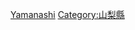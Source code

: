 {{Catnav|頁面分類|各種主題的頁面分類|按國家分類|各國地理|日本地理}}
{{Catnav|頁面分類|地理|各國地理|日本地理}}
{{日本行政區劃分類導航|地理}}
{{Commons category|Geography of Yamanashi prefecture}}

[[Category:日本各都道府縣地理|Yamanashi]]
[[Category:山梨縣|Category:山梨縣]]